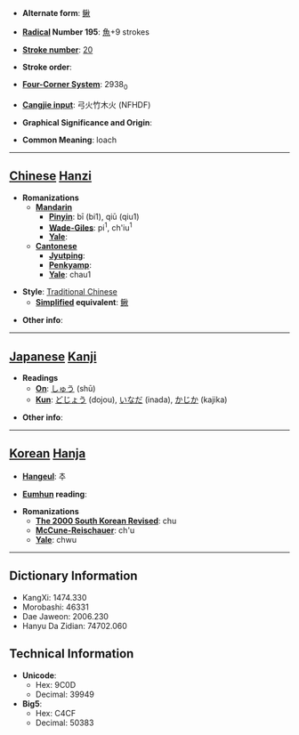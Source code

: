 * '''Alternate form''': [[鳅]]

* '''[[Wiktionary:Chinese radical index| Radical]] Number 195''': [[Wiktionary:Chinese radical index 魚|魚]]+9 strokes

* '''[[Wiktionary:Chinese total strokes index|Stroke number]]''': [[Wiktionary:Chinese total strokes index 20|20]]

* '''Stroke order''': 

* '''[[Wiktionary:Chinese four corner index|Four-Corner System]]''': 2938<sub>0</sub>

* '''[[Wiktionary:Chinese Cangjie index|Cangjie input]]''': 弓火竹木火 (NFHDF)

* '''Graphical Significance and Origin''': 

* '''Common Meaning''': loach

----

== [[Chinese]] [[Hanzi]] ==

* '''Romanizations'''
** '''[[Mandarin]]'''
*** '''[[Pinyin]]''': bī (bi1), qiū (qiu1)
*** '''[[Wade-Giles]]''': pi<sup>1</sup>, ch'iu<sup>1</sup>
*** '''[[Yale]]''': 
** '''[[Cantonese]]'''
*** '''[[Jyutping]]''':
*** '''[[Penkyamp]]''': 
*** '''[[Yale]]''': chau1

* '''Style''': [[Traditional Chinese]] 
** '''[[Simplified Chinese|Simplified]] equivalent''': [[鳅]]

* '''Other info''': 

----

== [[Japanese]] [[Kanji]] ==

* '''Readings'''
** '''[[On]]''': [[しゅう]] (shū)
** '''[[Kun]]''': [[どじょう]] (dojou), [[いなだ]] (inada), [[かじか]] (kajika)

* '''Other info''':  

----

== [[Korean]] [[Hanja]] ==

* '''[[Hangeul]]''': 추

* '''[[Eumhun]] reading''': 

* '''Romanizations'''
** '''[[The 2000 South Korean Revised Romanization|The 2000 South Korean Revised]]''': chu
** '''[[McCune-Reischauer]]''': ch'u
** '''[[Yale]]''': chwu

----

== Dictionary Information ==

* KangXi: 1474.330
* Morobashi: 46331
* Dae Jaweon: 2006.230
* Hanyu Da Zidian: 74702.060

== Technical Information ==

* '''Unicode''':
** Hex: 9C0D
** Decimal: 39949
* '''Big5''':
** Hex: C4CF
** Decimal: 50383
